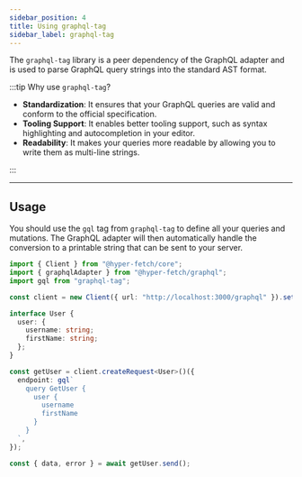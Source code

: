 ```yaml
---
sidebar_position: 4
title: Using graphql-tag
sidebar_label: graphql-tag
---
```


The `graphql-tag` library is a peer dependency of the GraphQL adapter and is used to parse GraphQL query strings into
the standard AST format.

:::tip Why use `graphql-tag`?

- **Standardization**: It ensures that your GraphQL queries are valid and conform to the official specification.
- **Tooling Support**: It enables better tooling support, such as syntax highlighting and autocompletion in your editor.
- **Readability**: It makes your queries more readable by allowing you to write them as multi-line strings.

:::

---

## Usage

You should use the `gql` tag from `graphql-tag` to define all your queries and mutations. The GraphQL adapter will then
automatically handle the conversion to a printable string that can be sent to your server.

```ts
import { Client } from "@hyper-fetch/core";
import { graphqlAdapter } from "@hyper-fetch/graphql";
import gql from "graphql-tag";

const client = new Client({ url: "http://localhost:3000/graphql" }).setAdapter(graphqlAdapter);

interface User {
  user: {
    username: string;
    firstName: string;
  };
}

const getUser = client.createRequest<User>()({
  endpoint: gql`
    query GetUser {
      user {
        username
        firstName
      }
    }
  `,
});

const { data, error } = await getUser.send();
```
